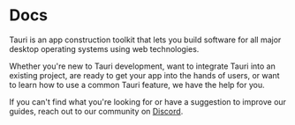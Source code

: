 
# Docs

Tauri is an app construction toolkit that lets you build software for all major desktop operating systems using web technologies.

Whether you're new to Tauri development, want to integrate Tauri into an existing project, are ready to get your app into the hands of users, or want to learn how to use a common Tauri feature, we have the help for you.

If you can't find what you're looking for or have a suggestion to improve our guides, reach out to our community on [Discord](https://discord.com/invite/tauri).

<DocCardList items={useCurrentSidebarCategory().items} />
